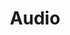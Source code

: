 ---
title: "Audio"
description: "Give clear, timely feedback to viewers or add an extra level of immersion to prototypes using Audio."
---